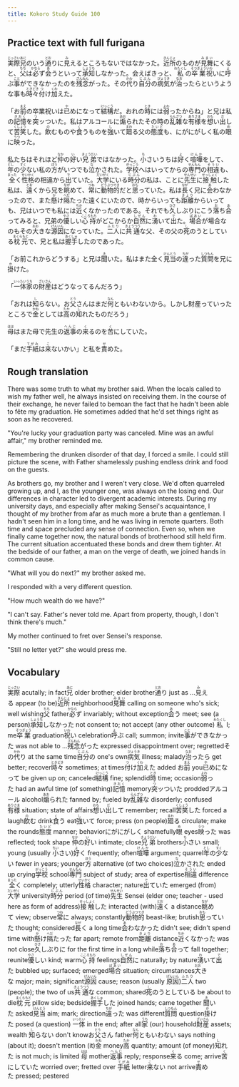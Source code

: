 ```yaml
---
title: Kokoro Study Guide 100
---
```


## Practice text with full furigana

<p>
<ruby><rb>実際</rb><rt>じっさい</rt></ruby><ruby><rb>兄</rb><rt>あに</rt></ruby>のいう<ruby><rb>通</rb><rt>とお</rt></ruby>りに<ruby><rb>見</rb><rt>み</rt></ruby>えるところもないではなかった。<ruby><rb>近所</rb><rt>きんじょ</rt></ruby>のものが<ruby><rb>見舞</rb><rt>みまい</rt></ruby>にくると、<ruby><rb>父</rb><rt>ちち</rt></ruby>は<ruby><rb>必</rb><rt>かなら</rt></ruby>ず<ruby><rb>会</rb><rt>あ</rt></ruby>うといって<ruby><rb>承知</rb><rt>しょうち</rt></ruby>しなかった。会えばきっと、<ruby><rb>私</rb><rt>わたくし</rt></ruby>の<ruby><rb>卒業</rb><rt>そつぎょう</rt></ruby><ruby><rb>祝</rb><rt>いわ</rt></ruby>いに<ruby><rb>呼</rb><rt>よ</rt></ruby>ぶ<ruby><rb>事</rb><rt>こと</rt></ruby>ができなかったのを<ruby><rb>残念</rb><rt>ざんねん</rt></ruby>がった。その<ruby><rb>代</rb><rt>かわ</rt></ruby>り<ruby><rb>自分</rb><rt>じぶん</rt></ruby>の<ruby><rb>病気</rb><rt>びょうき</rt></ruby>が<ruby><rb>治</rb><rt>なお</rt></ruby>ったらというような事も<ruby><rb>時々</rb><rt>ときどき</rt></ruby><ruby><rb>付</rb><rt>つ</rt></ruby>け<ruby><rb>加</rb><rt>くわ</rt></ruby>えた。
</p>

<p>
「お<ruby><rb>前</rb><rt>まえ</rt></ruby>の卒業祝いは<ruby><rb>已</rb><rt>や</rt></ruby>めになって<ruby><rb>結構</rb><rt>けっこう</rt></ruby>だ。おれの<ruby><rb>時</rb><rt>とき</rt></ruby>には<ruby><rb>弱</rb><rt>よわ</rt></ruby>ったからね」と兄は私の<ruby><rb>記憶</rb><rt>きおく</rt></ruby>を<ruby><rb>突</rb><rt>つ</rt></ruby>ッついた。私はアルコールに<ruby><rb>煽</rb><rt>あお</rt></ruby>られたその時の<ruby><rb>乱雑</rb><rt>らんざつ</rt></ruby>な<ruby><rb>有様</rb><rt>ありさま</rt></ruby>を<ruby><rb>想</rb><rt>おも</rt></ruby>い<ruby><rb>出</rb><rt>だ</rt></ruby>して<ruby><rb>苦笑</rb><rt>くしょう</rt></ruby>した。<ruby><rb>飲</rb><rt>の</rt></ruby>むものや<ruby><rb>食</rb><rt>く</rt></ruby>うものを<ruby><rb>強</rb><rt>し</rt></ruby>いて<ruby><rb>廻</rb><rt>まわ</rt></ruby>る父の<ruby><rb>態度</rb><rt>たいど</rt></ruby>も、にがにがしく私の<ruby><rb>眼</rb><rt>め</rt></ruby>に<ruby><rb>映</rb><rt>うつ</rt></ruby>った。
</p>

<p>
私たちはそれほど<ruby><rb>仲</rb><rt>なか</rt></ruby>の<ruby><rb>好</rb><rt>い</rt></ruby>い<ruby><rb>兄弟</rb><rt>きょうだい</rt></ruby>ではなかった。<ruby><rb>小</rb><rt>ち</rt></ruby>さいうちは<ruby><rb>好</rb><rt>よ</rt></ruby>く<ruby><rb>喧嘩</rb><rt>けんか</rt></ruby>をして、<ruby><rb>年</rb><rt>とし</rt></ruby>の<ruby><rb>少</rb><rt>すく</rt></ruby>ない私の<ruby><rb>方</rb><rt>ほう</rt></ruby>がいつでも<ruby><rb>泣</rb><rt>な</rt></ruby>かされた。<ruby><rb>学校</rb><rt>がっこう</rt></ruby>へはいってからの<ruby><rb>専門</rb><rt>せんもん</rt></ruby>の<ruby><rb>相違</rb><rt>そうい</rt></ruby>も、<ruby><rb>全</rb><rt>まった</rt></ruby>く<ruby><rb>性格</rb><rt>せいかく</rt></ruby>の相違から<ruby><rb>出</rb><rt>で</rt></ruby>ていた。<ruby><rb>大学</rb><rt>だいがく</rt></ruby>にいる<ruby><rb>時分</rb><rt>じぶん</rt></ruby>の私は、ことに<ruby><rb>先生</rb><rt>せんせい</rt></ruby>に<ruby><rb>接触</rb><rt>せっしょく</rt></ruby>した私は、<ruby><rb>遠</rb><rt>とお</rt></ruby>くから兄を<ruby><rb>眺</rb><rt>なが</rt></ruby>めて、<ruby><rb>常</rb><rt>つね</rt></ruby>に<ruby><rb>動物的</rb><rt>どうぶつてき</rt></ruby>だと<ruby><rb>思</rb><rt>おも</rt></ruby>っていた。私は<ruby><rb>長</rb><rt>なが</rt></ruby>く兄に<ruby><rb>会</rb><rt>あ</rt></ruby>わなかったので、また<ruby><rb>懸</rb><rt>か</rt></ruby>け<ruby><rb>隔</rb><rt>へだ</rt></ruby>たった遠くにいたので、時からいっても<ruby><rb>距離</rb><rt>きょり</rt></ruby>からいっても、兄はいつでも私には<ruby><rb>近</rb><rt>ちか</rt></ruby>くなかったのである。それでも<ruby><rb>久</rb><rt>ひさ</rt></ruby>しぶりにこう<ruby><rb>落</rb><rt>お</rt></ruby>ち<ruby><rb>合</rb><rt>あ</rt></ruby>ってみると、兄弟の<ruby><rb>優</rb><rt>やさ</rt></ruby>しい<ruby><rb>心持</rb><rt>こころもち</rt></ruby>がどこからか<ruby><rb>自然</rb><rt>しぜん</rt></ruby>に<ruby><rb>湧</rb><rt>わ</rt></ruby>いて<ruby><rb>出</rb><rt>で</rt></ruby>た。<ruby><rb>場合</rb><rt>ばあい</rt></ruby>が場合なのもその<ruby><rb>大</rb><rt>おお</rt></ruby>きな<ruby><rb>源因</rb><rt>げんいん</rt></ruby>になっていた。<ruby><rb>二人</rb><rt>ふたり</rt></ruby>に<ruby><rb>共通</rb><rt>きょうつう</rt></ruby>な父、その父の<ruby><rb>死</rb><rt>し</rt></ruby>のうとしている<ruby><rb>枕元</rb><rt>まくらもと</rt></ruby>で、兄と私は<ruby><rb>握手</rb><rt>あくしゅ</rt></ruby>したのであった。
</p>

<p>
「お前これからどうする」と兄は<ruby><rb>聞</rb><rt>き</rt></ruby>いた。私はまた全く<ruby><rb>見当</rb><rt>けんとう</rt></ruby>の<ruby><rb>違</rb><rt>ちが</rt></ruby>った<ruby><rb>質問</rb><rt>しつもん</rt></ruby>を兄に<ruby><rb>掛</rb><rt>か</rt></ruby>けた。
</p>

<p>
「<ruby><rb>一体</rb><rt>いったい</rt></ruby><ruby><rb>家</rb><rt>うち</rt></ruby>の<ruby><rb>財産</rb><rt>ざいさん</rt></ruby>はどうなってるんだろう」
</p>

<p>
「おれは<ruby><rb>知</rb><rt>し</rt></ruby>らない。お<ruby><rb>父</rb><rt>とう</rt></ruby>さんはまだ<ruby><rb>何</rb><rt>なん</rt></ruby>ともいわないから。しかし財産っていったところで<ruby><rb>金</rb><rt>かね</rt></ruby>としては<ruby><rb>高</rb><rt>たか</rt></ruby>の<ruby><rb>知</rb><rt>し</rt></ruby>れたものだろう」
</p>

<p>
<ruby><rb>母</rb><rt>はは</rt></ruby>はまた母で先生の<ruby><rb>返事</rb><rt>へんじ</rt></ruby>の<ruby><rb>来</rb><rt>く</rt></ruby>るのを<ruby><rb>苦</rb><rt>く</rt></ruby>にしていた。
</p>

<p>
「まだ<ruby><rb>手紙</rb><rt>てがみ</rt></ruby>は<ruby><rb>来</rb><rt>こ</rt></ruby>ないかい」と私を<ruby><rb>責</rb><rt>せ</rt></ruby>めた。
</p>


## Rough translation

There was some truth to what my brother said. When the locals called to wish my father well, he always insisted on receiving them. In the course of their exchange, he never failed to bemoan the fact that he hadn't been able to fête my graduation. He sometimes added that he'd set things right as soon as he recovered.

"You're lucky your graduation party was canceled. Mine was an awful affair," my brother reminded me.

Remembering the drunken disorder of that day, I forced a smile. I could still picture the scene, with Father shamelessly pushing endless drink and food on the guests.

As brothers go, my brother and I weren't very close. We'd often quarreled growing up, and I, as the younger one, was always on the losing end. Our differences in character led to divergent academic interests. During my university days, and especially after making Sensei's acquaintance, I thought of my brother from afar as much more a brute than a gentleman. I hadn't seen him in a long time, and he was living in remote quarters. Both time and space precluded any sense of connection. Even so, when we finally came together now, the natural bonds of brotherhood still held firm. The current situation accentuated these bonds and drew them tighter. At the bedside of our father, a man on the verge of death, we joined hands in common cause.

"What will you do next?" my brother asked me.

I responded with a very different question.

"How much wealth do we have?"

"I can't say. Father's never told me. Apart from property, though, I don't think there's much."

My mother continued to fret over Sensei's response.

"Still no letter yet?" she would press me.             


## Vocabulary

<p>
<span class="vocabstudy"><ruby><rb>実際</rb><rt>じっさい</rt></ruby>&nbsp;acutally; in fact</span><span class="vocabstudy"><ruby><rb>兄</rb><rt>あに</rt></ruby>&nbsp;older brother; elder brother</span><span class="vocabstudy"><ruby><rb>通</rb><rt>とお</rt></ruby>り&nbsp;just as ...</span><span class="vocabstudy"><ruby><rb>見</rb><rt>み</rt></ruby>える&nbsp;appear (to be)</span><span class="vocabstudy"><ruby><rb>近所</rb><rt>きんじょ</rt></ruby>&nbsp;neighborhood</span><span class="vocabstudy"><ruby><rb>見舞</rb><rt>みまい</rt></ruby>&nbsp;calling on someone who's sick; well wishing</span><span class="vocabstudy"><ruby><rb>父</rb><rt>ちち</rt></ruby>&nbsp;father</span><span class="vocabstudy"><ruby><rb>必</rb><rt>かなら</rt></ruby>ず&nbsp;invariably; without exception</span><span class="vocabstudy"><ruby><rb>会</rb><rt>あ</rt></ruby>う&nbsp;meet; see (a person)</span><span class="vocabstudy"><ruby><rb>承知</rb><rt>しょうち</rt></ruby>しなかった&nbsp;not consent to; not accept (any other outcome)</span><span class="vocabstudy"><ruby><rb>私</rb><rt>わたくし</rt></ruby>&nbsp;I; me</span><span class="vocabstudy"><ruby><rb>卒業</rb><rt>そつぎょう</rt></ruby>&nbsp;graduation</span><span class="vocabstudy"><ruby><rb>祝</rb><rt>いわ</rt></ruby>い&nbsp;celebration</span><span class="vocabstudy"><ruby><rb>呼</rb><rt>よ</rt></ruby>ぶ&nbsp;call; summon; invite</span><span class="vocabstudy"><ruby><rb>事</rb><rt>こと</rt></ruby>ができなかった&nbsp;was not able to ...</span><span class="vocabstudy"><ruby><rb>残念</rb><rt>ざんねん</rt></ruby>がった&nbsp;expressed disappointment over; regretted</span><span class="vocabstudy">その<ruby><rb>代</rb><rt>かわ</rt></ruby>り&nbsp;at the same time</span><span class="vocabstudy"><ruby><rb>自分</rb><rt>じぶん</rt></ruby>の&nbsp;one's own</span><span class="vocabstudy"><ruby><rb>病気</rb><rt>びょうき</rt></ruby>&nbsp;illness; malady</span><span class="vocabstudy"><ruby><rb>治</rb><rt>なお</rt></ruby>ったら&nbsp;get better; recover</span><span class="vocabstudy"><ruby><rb>時々</rb><rt>ときどき</rt></ruby>&nbsp;sometimes; at times</span><span class="vocabstudy"><ruby><rb>付</rb><rt>つ</rt></ruby>け<ruby><rb>加</rb><rt>くわ</rt></ruby>えた&nbsp;added</span>
<span class="vocabstudy">お<ruby><rb>前</rb><rt>まえ</rt></ruby>&nbsp;you</span><span class="vocabstudy"><ruby><rb>已</rb><rt>や</rt></ruby>めになって&nbsp;be given up on; canceled</span><span class="vocabstudy"><ruby><rb>結構</rb><rt>けっこう</rt></ruby>&nbsp;fine; splendid</span><span class="vocabstudy"><ruby><rb>時</rb><rt>とき</rt></ruby>&nbsp;time; occasion</span><span class="vocabstudy"><ruby><rb>弱</rb><rt>よわ</rt></ruby>った&nbsp;had an awful time (of something)</span><span class="vocabstudy"><ruby><rb>記憶</rb><rt>きおく</rt></ruby>&nbsp;memory</span><span class="vocabstudy"><ruby><rb>突</rb><rt>つ</rt></ruby>ッついた&nbsp;prodded</span><span class="vocabstudy">アルコール&nbsp;alcohol</span><span class="vocabstudy"><ruby><rb>煽</rb><rt>あお</rt></ruby>られた&nbsp;fanned by; fueled by</span><span class="vocabstudy"><ruby><rb>乱雑</rb><rt>らんざつ</rt></ruby>な&nbsp;disorderly; confused</span><span class="vocabstudy"><ruby><rb>有様</rb><rt>ありさま</rt></ruby>&nbsp;situation; state of affairs</span><span class="vocabstudy"><ruby><rb>想</rb><rt>おも</rt></ruby>い<ruby><rb>出</rb><rt>だ</rt></ruby>して&nbsp;remember; recall</span><span class="vocabstudy"><ruby><rb>苦笑</rb><rt>くしょう</rt></ruby>した&nbsp;forced a laugh</span><span class="vocabstudy"><ruby><rb>飲</rb><rt>の</rt></ruby>む&nbsp;drink</span><span class="vocabstudy"><ruby><rb>食</rb><rt>く</rt></ruby>う&nbsp;eat</span><span class="vocabstudy"><ruby><rb>強</rb><rt>し</rt></ruby>いて&nbsp;force; press (on people)</span><span class="vocabstudy"><ruby><rb>廻</rb><rt>まわ</rt></ruby>る&nbsp;circulate; make the rounds</span><span class="vocabstudy"><ruby><rb>態度</rb><rt>たいど</rt></ruby>&nbsp;manner; behavior</span><span class="vocabstudy">にがにがしく&nbsp;shamefully</span><span class="vocabstudy"><ruby><rb>眼</rb><rt>め</rt></ruby>&nbsp;eyes</span><span class="vocabstudy"><ruby><rb>映</rb><rt>うつ</rt></ruby>った&nbsp;was reflected; took shape</span>
<span class="vocabstudy"><ruby><rb>仲</rb><rt>なか</rt></ruby>の<ruby><rb>好</rb><rt>い</rt></ruby>い&nbsp;intimate; close</span><span class="vocabstudy"><ruby><rb>兄弟</rb><rt>きょうだい</rt></ruby>&nbsp;brothers</span><span class="vocabstudy"><ruby><rb>小</rb><rt>ち</rt></ruby>さい&nbsp;small; young (usually <ruby><rb>小</rb><rt>ちい</rt></ruby>さい)</span><span class="vocabstudy"><ruby><rb>好</rb><rt>よ</rt></ruby>く&nbsp;frequently; often</span><span class="vocabstudy"><ruby><rb>喧嘩</rb><rt>けんか</rt></ruby>&nbsp;argument; quarrel</span><span class="vocabstudy"><ruby><rb>年</rb><rt>とし</rt></ruby>の<ruby><rb>少</rb><rt>すく</rt></ruby>ない&nbsp;fewer in years; younger</span><span class="vocabstudy"><ruby><rb>方</rb><rt>ほう</rt></ruby>&nbsp;alternative (of two choices)</span><span class="vocabstudy"><ruby><rb>泣</rb><rt>な</rt></ruby>かされた&nbsp;ended up crying</span><span class="vocabstudy"><ruby><rb>学校</rb><rt>がっこう</rt></ruby>&nbsp;school</span><span class="vocabstudy"><ruby><rb>専門</rb><rt>せんもん</rt></ruby>&nbsp;subject of study; area of expertise</span><span class="vocabstudy"><ruby><rb>相違</rb><rt>そうい</rt></ruby>&nbsp;difference</span><span class="vocabstudy"><ruby><rb>全</rb><rt>まった</rt></ruby>く&nbsp;completely; utterly</span><span class="vocabstudy"><ruby><rb>性格</rb><rt>せいかく</rt></ruby>&nbsp;character; nature</span><span class="vocabstudy"><ruby><rb>出</rb><rt>で</rt></ruby>ていた&nbsp;emerged (from)</span><span class="vocabstudy"><ruby><rb>大学</rb><rt>だいがく</rt></ruby>&nbsp;university</span><span class="vocabstudy"><ruby><rb>時分</rb><rt>じぶん</rt></ruby>&nbsp;period (of time)</span><span class="vocabstudy"><ruby><rb>先生</rb><rt>せんせい</rt></ruby>&nbsp;Sensei (elder one; teacher - used here as form of address)</span><span class="vocabstudy"><ruby><rb>接触</rb><rt>せっしょく</rt></ruby>した&nbsp;interacted (with)</span><span class="vocabstudy"><ruby><rb>遠</rb><rt>とお</rt></ruby>く&nbsp;a distance</span><span class="vocabstudy"><ruby><rb>眺</rb><rt>なが</rt></ruby>めて&nbsp;view; observe</span><span class="vocabstudy"><ruby><rb>常</rb><rt>つね</rt></ruby>に&nbsp;always; constantly</span><span class="vocabstudy"><ruby><rb>動物的</rb><rt>どうぶつてき</rt></ruby>&nbsp;beast-like; brutish</span><span class="vocabstudy"><ruby><rb>思</rb><rt>おも</rt></ruby>っていた&nbsp;thought; considered</span><span class="vocabstudy"><ruby><rb>長</rb><rt>なが</rt></ruby>く&nbsp;a long time</span><span class="vocabstudy"><ruby><rb>会</rb><rt>あ</rt></ruby>わなかった&nbsp;didn't see; didn't spend time with</span><span class="vocabstudy"><ruby><rb>懸</rb><rt>か</rt></ruby>け<ruby><rb>隔</rb><rt>へだ</rt></ruby>たった&nbsp;far apart; remote from</span><span class="vocabstudy"><ruby><rb>距離</rb><rt>きょり</rt></ruby>&nbsp;distance</span><span class="vocabstudy"><ruby><rb>近</rb><rt>ちか</rt></ruby>くなかった&nbsp;was not close</span><span class="vocabstudy"><ruby><rb>久</rb><rt>ひさ</rt></ruby>しぶりに&nbsp;for the first time in a long while</span><span class="vocabstudy"><ruby><rb>落</rb><rt>お</rt></ruby>ち<ruby><rb>合</rb><rt>あ</rt></ruby>って&nbsp;fall together; reunite</span><span class="vocabstudy"><ruby><rb>優</rb><rt>やさ</rt></ruby>しい&nbsp;kind; warm</span><span class="vocabstudy"><ruby><rb>心持</rb><rt>こころもち</rt></ruby>&nbsp;feelings</span><span class="vocabstudy"><ruby><rb>自然</rb><rt>しぜん</rt></ruby>に&nbsp;naturally; by nature</span><span class="vocabstudy"><ruby><rb>湧</rb><rt>わ</rt></ruby>いて<ruby><rb>出</rb><rt>で</rt></ruby>た&nbsp;bubbled up; surfaced; emerged</span><span class="vocabstudy"><ruby><rb>場合</rb><rt>ばあい</rt></ruby>&nbsp;situation; circumstances</span><span class="vocabstudy"><ruby><rb>大</rb><rt>おお</rt></ruby>きな&nbsp;major; main; significant</span><span class="vocabstudy"><ruby><rb>源因</rb><rt>げんいん</rt></ruby>&nbsp;cause; reason (usually <ruby><rb>原因</rb><rt>げんいん</rt></ruby>)</span><span class="vocabstudy"><ruby><rb>二人</rb><rt>ふたり</rt></ruby>&nbsp;two (people); the two of us</span><span class="vocabstudy"><ruby><rb>共通</rb><rt>きょうつう</rt></ruby>な&nbsp;common; shared</span><span class="vocabstudy"><ruby><rb>死</rb><rt>し</rt></ruby>のうとしている&nbsp;be about to die</span><span class="vocabstudy"><ruby><rb>枕元</rb><rt>まくらもと</rt></ruby>&nbsp;pillow side; bedside</span><span class="vocabstudy"><ruby><rb>握手</rb><rt>あくしゅ</rt></ruby>した&nbsp;joined hands; came together</span>
<span class="vocabstudy"><ruby><rb>聞</rb><rt>き</rt></ruby>いた&nbsp;asked</span><span class="vocabstudy"><ruby><rb>見当</rb><rt>けんとう</rt></ruby>&nbsp;aim; mark; direction</span><span class="vocabstudy"><ruby><rb>違</rb><rt>ちが</rt></ruby>った&nbsp;was different</span><span class="vocabstudy"><ruby><rb>質問</rb><rt>しつもん</rt></ruby>&nbsp;question</span><span class="vocabstudy"><ruby><rb>掛</rb><rt>か</rt></ruby>けた&nbsp;posed (a question)</span>
<span class="vocabstudy"><ruby><rb>一体</rb><rt>いったい</rt></ruby>&nbsp;in the end; after all</span><span class="vocabstudy"><ruby><rb>家</rb><rt>うち</rt></ruby>&nbsp;(our) household</span><span class="vocabstudy"><ruby><rb>財産</rb><rt>ざいさん</rt></ruby>&nbsp;assets; wealth</span>
<span class="vocabstudy"><ruby><rb>知</rb><rt>し</rt></ruby>らない&nbsp;don't know</span><span class="vocabstudy">お<ruby><rb>父</rb><rt>とう</rt></ruby>さん&nbsp;father</span><span class="vocabstudy"><ruby><rb>何</rb><rt>なん</rt></ruby>ともいわない&nbsp;says nothing (about it); doesn't mention (it)</span><span class="vocabstudy"><ruby><rb>金</rb><rt>かね</rt></ruby>&nbsp;money</span><span class="vocabstudy"><ruby><rb>高</rb><rt>たか</rt></ruby>&nbsp;quantity; amount (of money)</span><span class="vocabstudy"><ruby><rb>知</rb><rt>し</rt></ruby>れた&nbsp;is not much; is limited</span>
<span class="vocabstudy"><ruby><rb>母</rb><rt>はは</rt></ruby>&nbsp;mother</span><span class="vocabstudy"><ruby><rb>返事</rb><rt>へんじ</rt></ruby>&nbsp;reply; response</span><span class="vocabstudy"><ruby><rb>来</rb><rt>く</rt></ruby>る&nbsp;come; arrive</span><span class="vocabstudy"><ruby><rb>苦</rb><rt>く</rt></ruby>にしていた&nbsp;worried over; fretted over</span>
<span class="vocabstudy"><ruby><rb>手紙</rb><rt>てがみ</rt></ruby>&nbsp;letter</span><span class="vocabstudy"><ruby><rb>来</rb><rt>こ</rt></ruby>ない&nbsp;not arrive</span><span class="vocabstudy"><ruby><rb>責</rb><rt>せ</rt></ruby>めた&nbsp;pressed; pestered</span>
</p>
